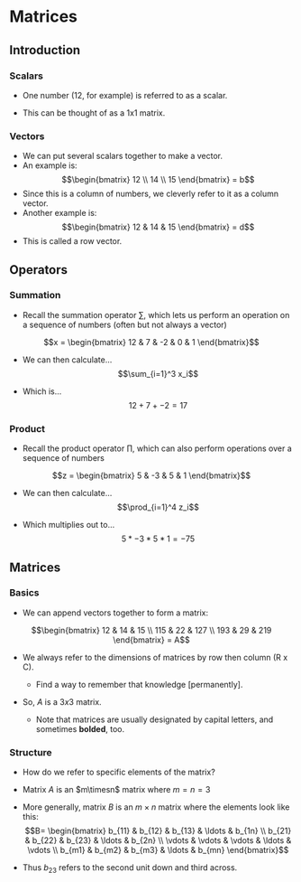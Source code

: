 # Matrices

## Introduction

### Scalars

-   One number (12, for example) is referred to as a scalar.

-   This can be thought of as a 1x1 matrix.

### Vectors

-   We can put several scalars together to make a vector.
-   An example is: $$\begin{bmatrix}
        12 \\
        14 \\
        15
        \end{bmatrix}
        = b$$
-   Since this is a column of numbers, we cleverly refer to it as a column vector.
-   Another example is: $$\begin{bmatrix}
    12 & 14 & 15
    \end{bmatrix}
    = d$$
-   This is called a row vector.

## Operators

### Summation

-   Recall the summation operator $\sum$, which lets us perform an operation on a sequence of numbers (often but not always a vector)

$$x = \begin{bmatrix}
12 & 7 & -2 & 0 & 1
\end{bmatrix}$$

-   We can then calculate... $$\sum_{i=1}^3 x_i$$

-   Which is... $$12+7+-2=17$$

### Product

-   Recall the product operator $\prod$, which can also perform operations over a sequence of numbers

$$z = \begin{bmatrix}
5 & -3 & 5 & 1
\end{bmatrix}$$

-   We can then calculate... $$\prod_{i=1}^4 z_i$$

-   Which multiplies out to... $$5*-3*5*1=-75$$

## Matrices

### Basics

-   We can append vectors together to form a matrix:

$$\begin{bmatrix}
12 & 14 & 15 \\
115 & 22 & 127 \\
193 & 29 & 219
\end{bmatrix}
= A$$

-   We always refer to the dimensions of matrices by row then column (R x C).

    -   Find a way to remember that knowledge [permanently].

-   So, $A$ is a $3x3$ matrix.

    -   Note that matrices are usually designated by capital letters, and sometimes **bolded**, too.

### Structure

-   How do we refer to specific elements of the matrix?

-   Matrix $A$ is an $m\timesn$ matrix where $m=n=3$

-   More generally, matrix $B$ is an $m\times n$ matrix where the elements look like this: $$B=
    \begin{bmatrix}
    b_{11} & b_{12} & b_{13} & \ldots & b_{1n} \\
    b_{21} & b_{22} & b_{23} & \ldots & b_{2n} \\
    \vdots & \vdots & \vdots & \ldots & \vdots \\
    b_{m1} & b_{m2} & b_{m3} & \ldots & b_{mn}
    \end{bmatrix}$$

-   Thus $b_{23}$ refers to the second unit down and third across.

